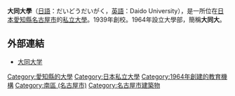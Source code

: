 {{Unreferenced|time=2015-09-22T02:41:04+00:00}}
{{Otheruses|大同大學|subject=1964年在[[名古屋|名古屋]]創立的[[日本私立大學列表|日本私立大學]]|other=其它同名的學校}}
'''大同大學'''（[[日語|日語]]：だいどうだいがく，[[英語|英語]]：Daido University），是一所位在[[日本|日本]][[愛知縣|愛知縣]][[名古屋市|名古屋市]]的[[私立大學|私立大學]]。1939年創校。1964年設立大學部，簡稱'''大同大'''。

== 外部連結 ==
*[http://www.daido-it.ac.jp/ 大同大学] {{Wayback|url=http://www.daido-it.ac.jp/ |date=20210114164257 }}{{ja}}
{{Authority control}}
{{大学小作品}}
[[Category:愛知縣的大學|Category:愛知縣的大學]]
[[Category:日本私立大學|Category:日本私立大學]]
[[Category:1964年創建的教育機構|Category:1964年創建的教育機構]]
[[Category:南區_(名古屋市)|Category:南區 (名古屋市)]]
[[Category:名古屋市建築物|Category:名古屋市建築物]]
